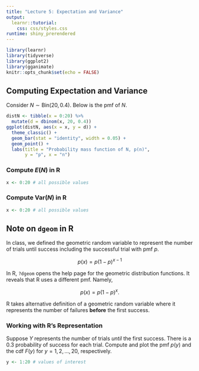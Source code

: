 ```yaml
---
title: "Lecture 5: Expectation and Variance"
output: 
  learnr::tutorial:
    css: css/styles.css
runtime: shiny_prerendered
---
```


<!-- 
Before running the document, make sure `learnr` package is available. 
If missing, you can install the package with `install.packages('learnr')`.
-->

```r
library(learnr)
library(tidyverse)
library(ggplot2)
library(gganimate)
knitr::opts_chunk$set(echo = FALSE)
```


## Computing Expectation and Variance

Consider $N\sim\text{Bin}(20, 0.4)$. Below is the pmf of $N$.

```r
distN <- tibble(x = 0:20) %>%
  mutate(d = dbinom(x, 20, 0.4))
ggplot(distN, aes(x = x, y = d)) +
  theme_classic() +
  geom_bar(stat = "identity", width = 0.05) +
  geom_point() +
  labs(title = "Probability mass function of N, p(n)",
       y = "p", x = "n")
```

### Compute $E(N)$ in R

```r
x <- 0:20 # all possible values

```

### Compute $\text{Var}(N)$ in R

```r
x <- 0:20 # all possible values

```

## Note on `dgeom` in R

In class, we defined the geometric random variable to represent the number of trials until success including the successful trial with pmf $p$.

$$p(x)=p(1-p)^{x-1}$$

In R, `?dgeom` opens the help page for the geometric distribution functions. It reveals that R uses a different pmf. Namely,

$$p(x)=p(1-p)^x.$$

R takes alternative definition of a geometric random variable where it represents the number of failures **before** the first success. 

### Working with R's Representation

Suppose $Y$ represents the number of trials _until_ the first success. There is a 0.3 probability of success for each trial. Compute and plot the pmf $p(y)$ and the cdf $F(y)$ for $y=1,2,\ldots,20$, respectively.

```r
y <- 1:20 # values of interest

```